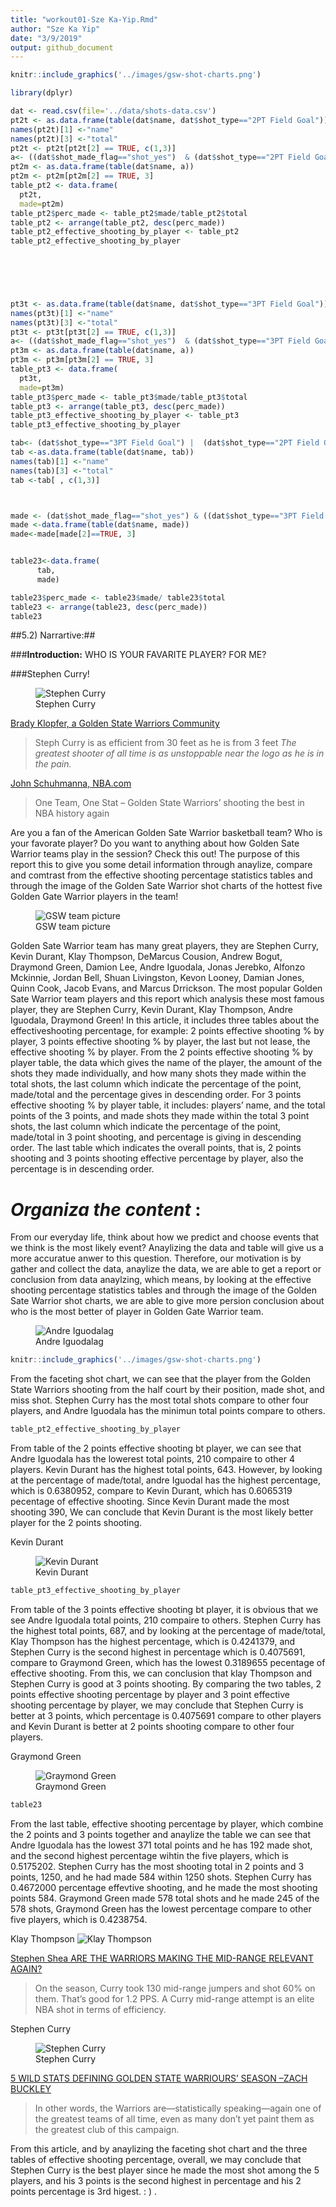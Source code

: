 ```yaml
---
title: "workout01-Sze Ka-Yip.Rmd"
author: "Sze Ka Yip"
date: "3/9/2019"
output: github_document
---
```


```r

knitr::include_graphics('../images/gsw-shot-charts.png')

```


```r

library(dplyr)

dat <- read.csv(file='../data/shots-data.csv')
pt2t <- as.data.frame(table(dat$name, dat$shot_type=="2PT Field Goal"))
names(pt2t)[1] <-"name"
names(pt2t)[3] <-"total"
pt2t <- pt2t[pt2t[2] == TRUE, c(1,3)]
a<- ((dat$shot_made_flag=="shot_yes")  & (dat$shot_type=="2PT Field Goal") )
pt2m <- as.data.frame(table(dat$name, a))
pt2m <- pt2m[pt2m[2] == TRUE, 3]
table_pt2 <- data.frame(
  pt2t,
  made=pt2m)
table_pt2$perc_made <- table_pt2$made/table_pt2$total
table_pt2 <- arrange(table_pt2, desc(perc_made))
table_pt2_effective_shooting_by_player <- table_pt2
table_pt2_effective_shooting_by_player 



        
        
```
```r

pt3t <- as.data.frame(table(dat$name, dat$shot_type=="3PT Field Goal"))
names(pt3t)[1] <-"name"
names(pt3t)[3] <-"total"
pt3t <- pt3t[pt3t[2] == TRUE, c(1,3)]
a<- ((dat$shot_made_flag=="shot_yes")  & (dat$shot_type=="3PT Field Goal") )
pt3m <- as.data.frame(table(dat$name, a))
pt3m <- pt3m[pt3m[2] == TRUE, 3]
table_pt3 <- data.frame(
  pt3t,
  made=pt3m)
table_pt3$perc_made <- table_pt3$made/table_pt3$total
table_pt3 <- arrange(table_pt3, desc(perc_made))
table_pt3_effective_shooting_by_player <- table_pt3
table_pt3_effective_shooting_by_player


```
```r

tab<- (dat$shot_type=="3PT Field Goal") |  (dat$shot_type=="2PT Field Goal")
tab <-as.data.frame(table(dat$name, tab))
names(tab)[1] <-"name"
names(tab)[3] <-"total"
tab <-tab[ , c(1,3)]



made <- (dat$shot_made_flag=="shot_yes") & ((dat$shot_type=="3PT Field Goal") |  (dat$shot_type=="2PT Field Goal"))
made <-data.frame(table(dat$name, made))
made<-made[made[2]==TRUE, 3]


table23<-data.frame(
      tab,
      made)

table23$perc_made <- table23$made/ table23$total
table23 <- arrange(table23, desc(perc_made))
table23
```
##5.2) Narrartive:##


###**Introduction:** 
WHO IS YOUR FAVARITE PLAYER? 
FOR ME? 

###Stephen Curry!

![Stephen Curry](https://media.gettyimages.com/photos/guard-stephen-curry-of-the-golden-state-warriors-brings-the-ball-down-picture-id499786990)



[Brady Klopfer, a Golden State Warriors Community ](https://www.goldenstateofmind.com/2018/2/21/17010344/2018-nba-golden-state-warriors-steph-curry-efficiency-deep-threes-layups)

> Steph Curry is as efficient from 30 feet as he is from 3 feet
> *The greatest shooter of all time is as unstoppable near the logo as he is in the pain.* 








[John Schuhmanna, NBA.com](https://www.nba.com/article/2017/12/14/one-team-one-stat-warriors-shooting-better-ever)

 

> One Team, One Stat -- Golden State Warriors' shooting the best in NBA history again


Are you a fan of the American Golden Sate Warrior basketball team? Who is your favorate player? Do you want to anything about how Golden Sate Warrior teams play in the session? Check this out! The purpose of this report this to give you some detail information through anaylize, compare and comtrast from the effective shooting percentage statistics tables and through the image of the Golden Sate Warrior shot charts of the hottest five Golden Gate Warrior players in the team! 

![GSW team picture](https://media.gettyimages.com/photos/the-20162017-golden-state-warriors-team-poses-for-a-team-photo-on-17-picture-id691230836)


Golden Sate Warrior team has many great players, they are Stephen Curry, Kevin Durant, Klay Thompson, DeMarcus Cousion, Andrew Bogut, Draymond Green, Damion Lee, Andre Iguodala, Jonas Jerebko, Alfonzo Mckinnie, Jordan Bell, Shuan Livingston, Kevon Looney, Damian Jones, Quinn Cook, Jacob Evans, and Marcus Drrickson. The most popular Golden Sate Warrior team players and this report which analysis these most famous player, they are Stephen Curry, Kevin Durant, Klay Thompson, Andre Iguodala, Draymond Green! In this article, it includes three tables about the effectiveshooting percentage, for example: 2 points  effective shooting % by player, 3 points  effective shooting % by player, the last but not lease, the effective shooting % by player. From the 2 points  effective shooting % by player table, the data which gives the name of the player, the amount of the shots they made individually, and how many shots they made within the total shots, the last column which indicate the percentage of the point, made/total and the percentage gives in descending order. For 3 points effective shooting % by player table, it includes: players' name, and the total points of the 3 points, and made shots they made within the total 3 point shots, the last column which indicate the percentage of the point, made/total in 3 point shooting, and percentage is giving in descending order. The last table which indicates the overall points, that is, 2 points shooting and 3 points shooting effective percentage by player, also the percentage is in descending order.


# *Organiza the content* : 

From our everyday life, think about how we predict and choose events that we think is the most likely event? Anaylizing the data and table will give us a more accuratue anwer to this question. Therefore, our motivation is by gather and collect the data, anaylize the data, we are able to get a report or conclusion from data anaylzing, which means, by looking at the effective shooting percentage statistics tables and through the image of the Golden Sate Warrior shot charts, we are able to give more persion conclusion about who is the most better of player in Golden Gate Warrior team. 

![Andre Iguodalag](https://www.gannett-cdn.com/-mm-/7349fb2ec8fa6eae87731d37a08df41a4a952655/c=320-223-4187-2408/local/-/media/2018/05/31/USATODAY/USATODAY/636633217332508663-2018-05-30-Andre-Iguodala.jpg?width=3200&height=1680&fit=crop)


```r

knitr::include_graphics('../images/gsw-shot-charts.png')

```

From the faceting shot chart, we can see that the player from the Golden State Warriors shooting from the half court by their position, made shot, and miss shot. Stephen Curry has the most total shots compare to other four players, and Andre Iguodala has the minimun total points compare to others. 

```r
table_pt2_effective_shooting_by_player 
```

From table of the 2 points effective shooting bt player, we can see that Andre Iguodala	has the lowerest total points, 210 compaire to other 4 players. Kevin Durant has the highest total points, 643. However, by looking at the percentage of made/total, andre Iguodal has the highest percentage, which is 0.6380952, compare to Kevin Durant, which has 0.6065319	pecentage of effective shooting. Since Kevin Durant made the most shooting 390, We can conclude that Kevin Durant is the most likely better player for the 2 points shooting. 




Kevin Durant

![Kevin Durant](https://media.gettyimages.com/photos/kevin-durant-of-the-golden-state-warriors-smiles-against-the-denver-picture-id1129298072)




```r
table_pt3_effective_shooting_by_player

```

From table of the 3 points effective shooting bt player, it is obvious that we see Andre Iguodala total points, 210 compaire to others. Stephen Curry has the highest total points, 687, and by looking at the percentage of made/total, Klay Thompson has the highest percentage, which is 0.4241379, and Stephen Curry is the second highest in percentage which is	0.4075691, compare to Graymond Green, which has the lowest 0.3189655	pecentage of effective shooting. From this, we can conclusion that klay Thompson and Stephen Curry is good at 3 points shooting. By comparing the two tables, 2 points effective shooting percentage by player and 3 point effective shooting percentage by player, we may conclude that Stephen Curry is better at 3 points, which percentage is 0.4075691 compare to other players and Kevin Durant is better at 2 points shooting compare to other four players. 


Graymond Green

![Graymond Green](https://cdn.images.express.co.uk/img/dynamic/4/590x/Draymond-Green-was-heavily-involved-in-Nick-Young-s-trade-to-Golden-State-828767.jpg)

```r
table23
```

From the last table, effective shooting percentage by player, which combine the 2 points and 3 points together and anaylize the table we can see that Andre Iguodala has the lowest 371 total points and	he has 192 made shot, and the second highest percentage wihtin the five players, which is	0.5175202. Stephen Curry has the most shooting total in 2 points and 3 points, 1250, and he had made 584 within 1250 shots. Stephen Curry 	has 0.4672000	percentage effevtive shooting, and he made the most shooting points 584. Graymond Green made 578 total shots and he made 245 of the 578 shots, Graymond Green has the lowest percentage compare to other five players, which is 0.4238754. 	


Klay Thompson
![Klay Thompson](https://media.gettyimages.com/photos/klay-thompson-of-the-golden-state-warriors-dribbles-the-ball-during-picture-id1128167742)



[Stephen Shea  ARE THE WARRIORS MAKING THE MID-RANGE RELEVANT AGAIN? ](https://shottracker.com/articles/are-the-warriors-making-the-mid-range-relevant-again)


> On the season, Curry took 130 mid-range jumpers and shot 60% on them. That’s good for 1.2 PPS. A Curry mid-range attempt is an elite NBA shot in terms of efficiency.

Stephen Curry

![Stephen Curry](https://a2.espncdn.com/combiner/i?img=%2Fphoto%2F2016%2F0131%2Fr49664_1296x729_16%2D9.jpg)




[5 WILD STATS DEFINING GOLDEN STATE WARRIOURS' SEASON --ZACH BUCKLEY ](https://bleacherreport.com/articles/2749739-5-wild-stats-defining-golden-state-warriors-season#slide0)

> In other words, the Warriors are—statistically speaking—again one of the greatest teams of all time, even as many don't yet paint them as the greatest club of this campaign.


From this article, and by anaylizing the faceting shot chart and the three tables of effective shooting percentage, overall, we may conclude that Stephen Curry is the best player since he made the most shot among the 5 players, and his 3 points is the second highest in percentage and his 2 points percentage is 3rd higest. : ) . 





















